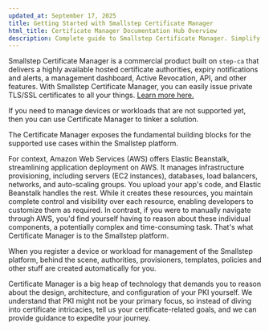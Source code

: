 ```yaml
---
updated_at: September 17, 2025
title: Getting Started with Smallstep Certificate Manager
html_title: Certificate Manager Documentation Hub Overview
description: Complete guide to Smallstep Certificate Manager. Simplify enterprise PKI with automated certificate lifecycle management at scale easily.
---
```


Smallstep Certificate Manager is a commercial product built on `step-ca` that delivers a highly available hosted certificate authorities, expiry notifications and alerts, a management dashboard, Active Revocation, API, and other features. With Smallstep Certificate Manager, you can easily issue private TLS/SSL certificates to all your things. [Learn more here.](https://smallstep.com/certificate-manager)

If you need to manage devices or workloads that are not supported yet, then you can use Certificate Manager to tinker a solution.

The Certificate Manager exposes the fundamental building blocks for the supported use cases within the Smallstep platform.

For context, Amazon Web Services (AWS) offers Elastic Beanstalk, streamlining application deployment on AWS. It manages infrastructure provisioning, including servers (EC2 instances), databases, load balancers, networks, and auto-scaling groups. You upload your app's code, and Elastic Beanstalk handles the rest. While it creates these resources, you maintain complete control and visibility over each resource, enabling developers to customize them as required. In contrast, if you were to manually navigate through AWS, you'd find yourself having to reason about these individual components, a potentially complex and time-consuming task. That's what Certificate Manager is to the Smallstep platform. 

When you register a device or workload for management of the Smallstep platform, behind the scene, authorities, provisioners, templates, policies and other stuff are created automatically for you.  

Certificate Manager is a big heap of technology that demands you to reason about the design, architecture, and configuration of your PKI yourself. We understand that PKI might not be your primary focus, so instead of diving into certificate intricacies, tell us your certificate-related goals, and we can provide guidance to expedite your journey.






